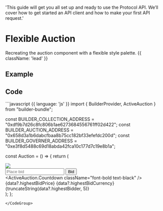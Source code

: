   'This guide will get you all set up and ready to use the Protocol API. We’ll cover how to get started an API client and how to make your first API request.'

# Flexible Auction

Recreating the auction component with a flexible style palette.  {{ className: 'lead' }}

## Example 
<FlexibleAuctionHooks />

## Code
<CodeGroup>
```javascript {{ language: 'js' }}
import { BuilderProvider, ActiveAuction } from "builder-bundle";

const BUILDER_COLLECTION_ADDRESS = "0xdf9b7d26c8fc806b1ae6273684556761ff02d422";
const BUILDER_AUCTION_ADDRESS = "0x658d3a1b6dabcfbaa8b75cc182bf33efefdc200d";
const BUILDER_GOVERNER_ADDRESS = "0xe3f8d5488c69d18abda42fca10c177d7c19e8b1a";

const Auction = () => {
  return (
    <BuilderProvider
      collectionAddress={BUILDER_COLLECTION_ADDRESS}
      auctionAddress={BUILDER_AUCTION_ADDRESS}
      governerAddress={BUILDER_GOVERNER_ADDRESS}
    >
      <div className="flex h-screen w-screen items-center justify-center bg-gradient-to-r from-green-300 via-blue-500 to-purple-600 px-4">
        <div>
          <img
            src={token?.image}
            className="my-0 h-96 w-96 rounded border border-4 border-black"
          />
          <div className="mt-[-15px] flex items-center justify-center space-x-2">
            <input
              className="rounded-lg border border-2 border-black px-2 py-1"
              placeholder="Place bid"
            />
            <button className="rounded-lg border border-2 border-black bg-black px-4 py-1 font-bold text-white">
              Bid
            </button>
          </div>
          <div className="flex flex-row items-center justify-center space-x-4">
            <ActiveAuction.Countdown className="font-bold text-black" />
            <span className="font-bold text-black">
              {data?.highestBidPrice} {data?.highestBidCurrency}
            </span>
            <span className="font-bold text-black">
              {truncateString(data?.highestBidder, 5)}
            </span>
          </div>
        </div>
      </div>
    </BuilderProvider>
  );
};
```
</CodeGroup>





